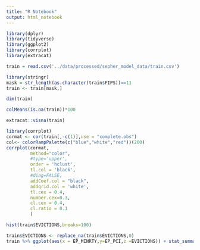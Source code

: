 ```yaml
---
title: "R Notebook"
output: html_notebook
---
```


```r
library(dplyr)
library(tidyverse)
library(ggplot2)
library(corrplot)
library(extracat)
```

```r
train = read.csv('../data/processed/sepher_model_data/train.csv')
```


```r
library(stringr)
mask = str_length(as.character(train$FIPS))==11
train <- train[mask,]

```


```r
dim(train)
```

```r
colMeans(is.na(train))*100
```


```r
extracat::visna(train)
```


```r
library(corrplot)
cormat <- cor(train[,-c(1)],use = "complete.obs")
col<- colorRampPalette(c("blue","white","red"))(200)
corrplot(cormat,
         method="color",
         #type='upper',
         order = 'hclust',
         tl.col = 'black',
         #diag=FALSE,
         addCoef.col = "black",
         addgrid.col = 'white',
         tl.cex = 0.4,
         number.cex=0.3,
         cl.cex = 0.4,
         cl.ratio = 0.1
         )
```


```r
hist(train$EVICTIONS,breaks=100)
```

```r
train$EVICTIONS <- replace_na(train$EVICTIONS,0)
train %>% ggplot(aes(x = EP_MINRTY,y=EP_PCI,z =EVICTIONS)) + stat_summary_2d(bins = 10) +scale_fill_gradient2(low = "grey",high = "black",name = '# Evictions')
```

